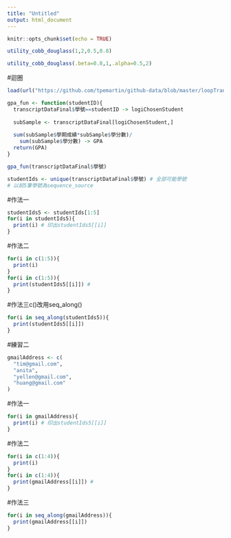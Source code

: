 ```yaml
---
title: "Untitled"
output: html_document
---
```


```r
knitr::opts_chunk$set(echo = TRUE)
```

```r
utility_cobb_douglass(1,2,0.5,0.8)
```

```r
utility_cobb_douglass(.beta=0.8,1,.alpha=0.5,2)
```

#迴圈
```r
load(url("https://github.com/tpemartin/github-data/blob/master/loopTranscriptData.Rda?raw=true"))
```

```r
gpa_fun <- function(studentID){
  transcriptDataFinal$學號==studentID -> logiChosenStudent
  
  subSample <- transcriptDataFinal[logiChosenStudent,]
  
  sum(subSample$學期成績*subSample$學分數)/
    sum(subSample$學分數) -> GPA
  return(GPA)
}
```


```r
gpa_fun(transcriptDataFinal$學號)
```

```r
studentIds <- unique(transcriptDataFinal$學號) # 全部可能學號
# 以前5筆學號為sequence_source
```

#作法一
```r
studentIds5 <- studentIds[1:5]
for(i in studentIds5){
  print(i) # 印出studentIds5[[i]]
}
```

#作法二
```r
for(i in c(1:5)){
  print(i) 
}
for(i in c(1:5)){
  print(studentIds5[[i]]) # 
}
```

#作法三c()改用seq_along()
```r
for(i in seq_along(studentIds5)){
  print(studentIds5[[i]])
}
```

#練習二
```r
gmailAddress <- c(
  "tim@gmail.com",
  "anita",
  "yellen@gmail.com",
  "huang@gmail.com"
)
```

#作法一
```r
for(i in gmailAddress){
  print(i) # 印出studentIds5[[i]]
}
```

#作法二
```r
for(i in c(1:4)){
  print(i) 
}
for(i in c(1:4)){
  print(gmailAddress[[i]]) # 
}
```

#作法三
```r
for(i in seq_along(gmailAddress)){
  print(gmailAddress[[i]])
}
```

